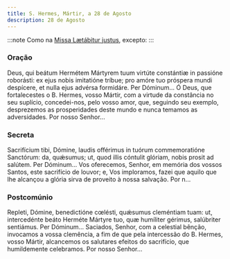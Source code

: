 ```yaml
---
title: S. Hermes, Mártir, a 28 de Agosto
description: 28 de Agosto
---
```


:::note
Como na [Missa Lætábitur justus](/missal/comum/5martirnaopontifice2), excepto:
:::

### Oração

<div class="side-by-side not-content">
  <span>
    Deus, qui beátum Hermétem Mártyrem tuum virtúte constántiæ in passióne roborásti: ex ejus nobis
    imitatióne tríbue; pro amóre tuo próspera mundi despícere, et nulla ejus advérsa formidáre. Per
    Dóminum...
  </span>
  <span>
    Ó Deus, que fortalecestes o B. Hermes, vosso Mártir, com a virtude da constância no seu
    suplício, concedei-nos, pelo vosso amor, que, seguindo seu exemplo, desprezemos as prosperidades
    deste mundo e nunca temamos as adversidades. Por nosso Senhor...
  </span>
</div>

### Secreta

<div class="side-by-side not-content">
  <span>
    Sacrifícium tibi, Dómine, laudis offérimus in tuórum commemoratióne Sanctórum: da, quǽsumus; ut,
    quod illis cóntulit glóriam, nobis prosit ad salútem. Per Dóminum...
  </span>
  <span>
    Vos oferecemos, Senhor, em memória dos vossos Santos, este sacrifício de louvor; e, Vos
    imploramos, fazei que aquilo que lhe alcançou a glória sirva de proveito à nossa salvação. Por
    n...
  </span>
</div>

### Postcomúnio

<div class="side-by-side not-content">
  <span>
    Repleti, Dómine, benedictióne cœlésti, quǽsumus cleméntiam tuam: ut, intercedénte beáto Herméte
    Mártyre tuo, quæ humíliter gérimus, salúbriter sentiámus. Per Dóminum...
  </span>
  <span>
    Saciados, Senhor, com a celestial bênção, invocamos a vossa clemência, a fim de que pela
    intercessão do B. Hermes, vosso Mártir, alcancemos os salutares efeitos do sacrifício, que
    humildemente celebramos. Por nosso Senhor...
  </span>
</div>
